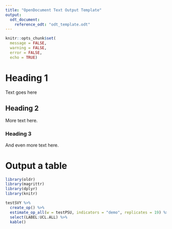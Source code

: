 ```yaml
---
title: "OpenDocument Text Output Template"
output: 
  odt_document:
    reference_odt: "odt_template.odt"
---
```


```r
knitr::opts_chunk$set(
  message = FALSE,
  warning = FALSE,
  error = FALSE,
  echo = TRUE)
```

# Heading 1

Text goes here

## Heading 2

More text here.

### Heading 3

And even more text here.

# Output a table

```r
library(oldr)
library(magrittr)
library(dplyr)
library(knitr)

testSVY %>%
  create_op() %>%
  estimate_op_all(w = testPSU, indicators = "demo", replicates = 19) %>%
  select(LABEL:UCL.ALL) %>%
  kable()
```
